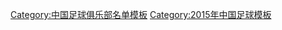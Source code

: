 {{Football squad with groups
 | name      = 2015年中乙分类名单梅县客家
 | bgcolor   = #FF0000
 | bordercolor = #000000
 | textcolor   = #000000
 | title=[[梅县客家足球俱乐部|<span style="color:#000000">梅县铁汉生态</span>]] — [[2015年中国足球乙级联赛|<span style="color: #000000;">2015年</span>]][[中国足球乙级联赛|<span style="color: #000000;">中乙联赛南区季军</span>]]
|group1=全年参赛球员
|list1=<div>
{{Football squad2 player|no=1|name=[[潘伟明]]}}
{{Football squad2 player|no=3|name=[[余鑫]]}}
{{Football squad2 player|no=5|name=[[汤传顺]]}}
{{Football squad2 player|no=6|name=[[梁日富]]}}
{{Football squad2 player|no=7|name=[[李峥宇]]}}
{{Football squad2 player|no=8|name=[[张捷 (足球运动员)|张捷]]}}
{{Football squad2 player|no=9|name=[[钟晋南]]}}
{{Football squad2 player|no=10|name=[[罗添]]}}
{{Football squad2 player|no=11|name=[[何剑锋]]}}
{{Football squad2 player|no=12|name=[[杨超 (足球运动员)|杨超]]}}
{{Football squad2 player|no=13|name=[[李伟新]]}}
{{Football squad2 player|no=14|name=[[谢越]]}}
{{Football squad2 player|no=15|name=[[庞海涛]]}}
{{Football squad2 player|no=17|name=[[王凯 (1993年)|王凯]]}}
{{Football squad2 player|no=18|name=[[徐亿海]]}}
{{Football squad2 player|no=20|name=[[李文威]]}}
{{Football squad2 player|no=21|name=[[汪兴强]]}}
{{Football squad2 player|no=23|name=[[邓伟杰 (足球运动员)|邓伟杰]]}}
{{Football squad2 player|no=24|name=[[乐树]]}}
{{Football squad2 player|no=26|name=[[邹益楠]]}}
{{Football squad2 player|no=29|name=[[庄嘉得]]}}
{{Football squad2 player|no=33|name=[[罗成彬]]}}
{{Football squad2 player|no=35|name=[[田俊杰]]}}
</div>
|group2=夏季转入球员
|list2=<div>
{{Football squad2 player|no=16|name=[[潘嘉俊]]}}
{{Football squad2 player|no=19|name=[[张兴博]]}}
</div>
|group3=夏季转出球员
|list3=<div>
</div>
|group4=主教练
|list4=[[王宏伟 (足球运动员)|王宏伟]]
}}
<noinclude>
{{DEFAULTSORT:Meixian Hakka F.C. Squad 2015}}
[[Category:中国足球俱乐部名单模板]]
[[Category:2015年中国足球模板]]